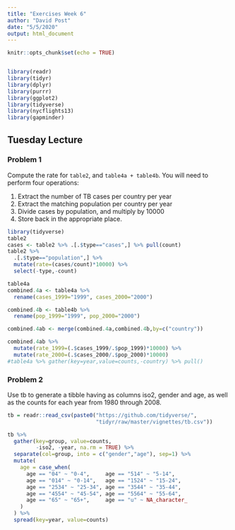 ```yaml
---
title: "Exercises Week 6"
author: "David Post"
date: "5/5/2020"
output: html_document
---
```


```r
knitr::opts_chunk$set(echo = TRUE)


library(readr)
library(tidyr)
library(dplyr)
library(purrr)
library(ggplot2)
library(tidyverse)
library(nycflights13)
library(gapminder)
```

## Tuesday Lecture

### Problem 1

Compute the rate for `table2`, and `table4a + table4b`. You will need to perform four operations:

1. Extract the number of TB cases per country per year
2. Extract the matching population per country per year
3. Divide cases by population, and multiply by 10000
4. Store back in the appropriate place.

```r
library(tidyverse)
table2
cases <- table2 %>% .[.$type=="cases",] %>% pull(count) 
table2 %>% 
  .[.$type=="population",] %>% 
  mutate(rate=(cases/count)*10000) %>% 
  select(-type,-count)
```


```r
table4a
combined.4a <- table4a %>%
  rename(cases_1999="1999", cases_2000="2000")

combined.4b <- table4b %>%
  rename(pop_1999="1999", pop_2000="2000")

combined.4ab <- merge(combined.4a,combined.4b,by=c("country"))

combined.4ab %>%
  mutate(rate_1999=(.$cases_1999/.$pop_1999)*10000) %>% 
  mutate(rate_2000=(.$cases_2000/.$pop_2000)*10000)
#table4a %>% gather(key=year,value=counts,-country) %>% pull()
```

### Problem 2

Use tb to generate a tibble having as columns iso2, gender and age, as well as the counts for each year from 1980 through 2008.

```r
tb = readr::read_csv(paste0("https://github.com/tidyverse/",
                            "tidyr/raw/master/vignettes/tb.csv"))

tb %>% 
  gather(key=group, value=counts, 
         -iso2, -year, na.rm = TRUE) %>%
  separate(col=group, into = c("gender","age"), sep=1) %>%
  mutate(
    age = case_when(
      age == "04" ~ "0-4",     age == "514" ~ "5-14",
      age == "014" ~ "0-14",   age == "1524" ~ "15-24",
      age == "2534" ~ "25-34", age == "3544" ~ "35-44",
      age == "4554" ~ "45-54", age == "5564" ~ "55-64",
      age == "65" ~ "65+",     age == "u" ~ NA_character_
    )
  ) %>%
  spread(key=year, value=counts)
```

